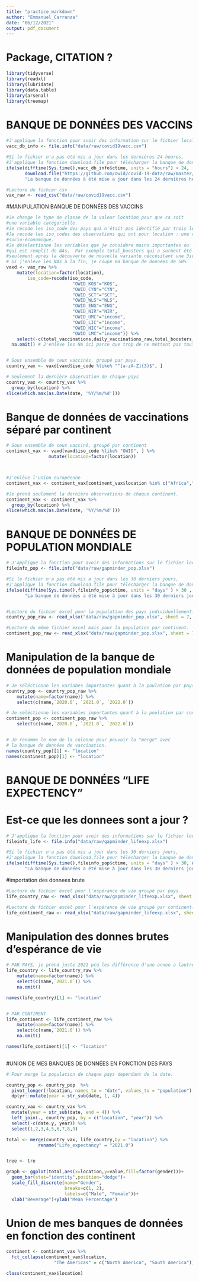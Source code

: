 ```yaml
---
title: "practice_markdown"
author: "Emmanuel_Carranza"
date: "06/12/2021"
output: pdf_document
---
```


# Package, CITATION ?
```r
library(tidyverse)
library(readxl)
library(lubridate)
library(data.table)
library(arsenal)
library(treemap)
```

# BANQUE DE DONNÉES DES VACCINS 
```r
#J'applique la fonction pour avoir des information sur le fichier local.
vacc_db_info <- file.info("data/raw/covid19vacc.csv")

#Si le fichier n'a pas été mis a jour dans les dernières 24 heures,
#J'applique la fonction download.file pour télécharger la banque de données.
ifelse(difftime(Sys.time(),vacc_db_info$ctime, units = "hours") > 24,
       download.file("https://github.com/owid/covid-19-data/raw/master/public/data/vaccinations/vaccinations.csv", destfile = "data/raw/covid19vacc.csv"),
       "La banque de données à été mise a jour dans les 24 dernières heures")

#Lecture du fichier csv
vax_raw <- read_csv("data/raw/covid19vacc.csv")
```


#MANIPULATION BANQUE DE DONNÉES DES VACCINS
```r


#Je change le type de classe de la valeur location pour que ca soit 
#une variable catégorielle.
#Je recode les iso_code des pays qui n'était pas identifié par trois lettres
#Je recode les iso_codes des observations qui ont pour location : une catégorie
#socio-économique.
#Je déselectionne les variables que je considère moins importantes ou
#qui est remplit de NAs.  Par exemple total_boosters qui a surment été crée 
#seulement après la découverte de nouvelle variante néccésitant une 3iem dose.
# Si j'enlève les NAs à la fin, je coupe ma banque de données de 50%
vaxd <- vax_raw %>% 
    mutate(location=factor(location),
        iso_code=recode(iso_code, 
                         "OWID_KOS"="KOS",
                         "OWID_CYN"="CYN",
                         "OWID_SCT"="SCT",
                         "OWID_WLS"="WLS",
                         "OWID_ENG"="ENG",
                         "OWID_NIR"="NIR",
                         "OWID_UMC"="income",
                         "OWID_LIC"="income",
                         "OWID_HIC"="income",
                         "OWID_LMC"="income")) %>% 
    select(-c(total_vaccinations,daily_vaccinations_raw,total_boosters_per_hundred,total_boosters,daily_vaccinations_per_million,daily_people_vaccinated_per_hundred,daily_people_vaccinated,daily_vaccinations)) %>% 
  na.omit() # J'enlève les NA ici parce que trop de ne mettent pas tout les variables à jour quotidiennement mais une fois par semaine ou moins. Alors je vais simplement prendre la dernière observation qui est complète


# Sous ensemble de ceux vaccinés, groupé par pays.
country_vax <- vaxd[vaxd$iso_code %like% "^[a-zA-Z]{3}$", ]

# Seulement la dernière observation de chaque pays
country_vax <- country_vax %>% 
  group_by(location) %>%
slice(which.max(as.Date(date, '%Y/%m/%d')))

```



# Banque de données de vaccinations séparé par continent
```r
# Sous ensemble de ceux vacciné, groupé par continent
continent_vax <- vaxd[vaxd$iso_code %like% "OWID", ] %>% 
                mutate(location=factor(location))



#J'enlève l'union européenne
continent_vax <- continent_vax[continent_vax$location %in% c("Africa","Asia","Europe","North America","Oceania","South America","World"), ]

#Je prend seulement la dernière observations de chaque continent.
continent_vax <- continent_vax %>% 
  group_by(location) %>%
slice(which.max(as.Date(date, '%Y/%m/%d')))


```



# BANQUE DE DONNÉES DE POPULATION MONDIALE
```r
# J'applique la fonction pour avoir des informations sur le fichier local.
fileinfo_pop <- file.info("data/raw/gapminder_pop.xlsx")

#Si le fichier n'a pas été mis a jour dans les 30 derniers jours,
#J'applique la fonction download.file pour télécharger la banque de données.
ifelse(difftime(Sys.time(),fileinfo_pop$ctime, units = "days" ) > 30 , download.file("https://docs.google.com/spreadsheets/d/14_suWY8fCPEXV0MH7ZQMZ-KndzMVsSsA5HdR-7WqAC0/export?format=xlsx", destfile = "data/raw/gapminder_pop.xlsx"),
       "La banque de données a été mise à jour dans les 30 derniers jours.")


#Lecture du fichier excel pour la population des pays individuellement.
country_pop_raw <- read_xlsx("data/raw/gapminder_pop.xlsx", sheet = 7, range = "A3:KQ200")

#Lecture du même fichier excel mais pour la population par continent.
continent_pop_raw <- read_xlsx("data/raw/gapminder_pop.xlsx", sheet = 7, range = "A202:KQ207")
```

# Manipulation de la banque de données de population mondiale
```r
# Je séléctionne les variabes importantes quant à la poulation par pays
country_pop <- country_pop_raw %>% 
    mutate(name=factor(name)) %>%
    select(c(name,`2020.0`, `2021.0`, `2022.0`))

# Je séléctionne les variables importantes quant à la poulation par continent.
continent_pop <- continent_pop_raw %>% 
    select(c(name,`2020.0`, `2021.0`, `2022.0`))


# Je renomme le nom de la colonne pour pouvoir la "merge" avec 
# la banque de données de vaccination.
names(country_pop)[1] <- "location"
names(continent_pop)[1] <- "location"
```




# BANQUE DE DONNÉES "LIFE EXPECTENCY"
# Est-ce que les donnees sont a jour ?
```r
# J'applique la fonction pour avoir des informations sur le fichier local.
fileinfo_life <- file.info("data/raw/gapminder_lifeexp.xlsx")

#Si le fichier n'a pas été mis a jour dans les 30 derniers jours,
#J'applique la fonction download.file pour télécharger la banque de données.
ifelse(difftime(Sys.time(),fileinfo_pop$ctime, units = "days" ) > 30, download.file("https://docs.google.com/spreadsheets/d/11mulzUH3_cueq-V9D5KIlo9oHE9YYZrUSeVyCin7_rM/export?format=xlsx", destfile = "data/raw/gapminder_lifeexp.xlsx"),
       "La banque de données a été mise à jour dans les 30 derniers jours.")
```

#importation des donnees brute
```r
#Lecture du fichier excel pour l'espérance de vie groupé par pays.
life_country_raw <- read_xlsx("data/raw/gapminder_lifeexp.xlsx", sheet = 6, range = "A4:KQ201")

#Lecture du fichier excel pour l'espérance de vie groupé par continent.
life_continent_raw <- read_xlsx("data/raw/gapminder_lifeexp.xlsx", sheet = 6, range = "A203:KQ208")
```

# Manipulation des donnes brutes d'espérance de vie
```r
# PAR PAYS, je prend juste 2021 pcq les différence d'une annee a lautre sont minime.
life_country <- life_country_raw %>% 
    mutate(name=factor(name)) %>% 
    select(c(name,`2021.0`)) %>% 
    na.omit()

names(life_country)[1] <- "location" 


# PAR CONTINENT
life_continent <- life_continent_raw %>% 
    mutate(name=factor(name)) %>% 
    select(c(name,`2021.0`)) %>% 
    na.omit()

names(life_continent)[1] <- "location"
  
```


#UNION DE MES BANQUES DE DONNÉES EN FONCTION DES PAYS
```r
# Pour merge la population de chaque pays dependant de la date.

country_pop <- country_pop  %>%
  pivot_longer(!location, names_to = "date", values_to = "population") %>% 
  dplyr::mutate(year = str_sub(date, 1, 4))

country_vax <- country_vax %>%
  mutate(year = str_sub(date, end = 4)) %>%
  left_join(., country_pop, by = c("location", "year")) %>%
  select(-c(date.y, year)) %>% 
  select(1,2,3,4,5,6,7,8,9)

total <- merge(country_vax, life_country,by = "location") %>% 
            rename("Life_expectancy" = "2021.0")


tree <- tre

graph <- ggplot(total,aes(x=location,y=value,fill=factor(gender)))+
  geom_bar(stat="identity",position="dodge")+
  scale_fill_discrete(name="Gender",
                      breaks=c(1, 2),
                      labels=c("Male", "Female"))+
  xlab("Beverage")+ylab("Mean Percentage")


```


# Union de mes banques de données en fonction des continent
```r
continent <- continent_vax %>% 
  fct_collapse(continent_vax$location,
                  "The Americas" = c("North America", "South America"))

class(continent_vax$location)
```

